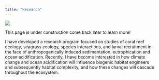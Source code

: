 ---
title: "Research"
---

![](docs/labsetup.jpg){fig-align="center"}

This page is under construction come back later to learn more!

::: {#ppc}
I have developed a research program focused on studies of coral reef ecology, seagrass ecology, species interactions, and larval recruitment in the face of anthropogenically induced sedimentation, eutrophication and ocean acidification. Recently, I have become interested in how climate change and ocean acidification will influence biogenic habitat engineers and subsequently habitat complexity, and how these changes will cascade throughout the ecosystem.
:::
